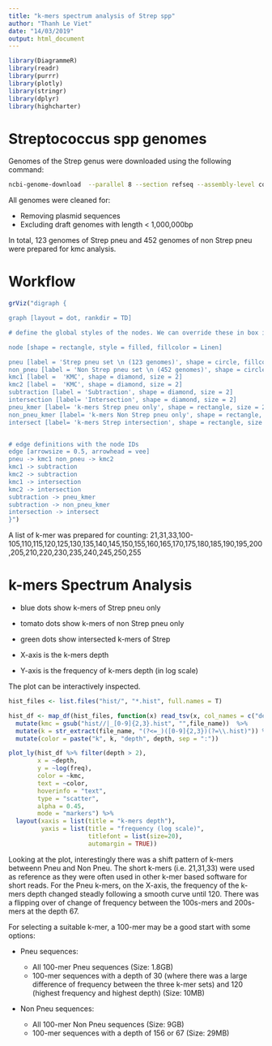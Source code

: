 ```yaml
---
title: "k-mers spectrum analysis of Strep spp"
author: "Thanh Le Viet"
date: "14/03/2019"
output: html_document
---
```

```r
library(DiagrammeR)
library(readr)
library(purrr)
library(plotly)
library(stringr)
library(dplyr)
library(highcharter)
```

# Streptococcus spp genomes

Genomes of the Strep genus were downloaded using the following command:
```bash
ncbi-genome-download  --parallel 8 --section refseq --assembly-level complete,chromosome --format fasta --genus "Streptococcus" bacteria
```

All genomes were cleaned for:

- Removing plasmid sequences
- Excluding draft genomes with length < 1,000,000bp

In total, 123 genomes of Strep pneu and 452 genomes of non Strep pneu were prepared for kmc analysis.


# Workflow

```r
grViz("digraph {

graph [layout = dot, rankdir = TD]

# define the global styles of the nodes. We can override these in box if we wish

node [shape = rectangle, style = filled, fillcolor = Linen]

pneu [label = 'Strep pneu set \n (123 genomes)', shape = circle, fillcolor = Beige, width = 1]
non_pneu [label = 'Non Strep pneu set \n (452 genomes)', shape = circle, fillcolor = Beige, width = 3]
kmc1 [label =  'KMC', shape = diamond, size = 2]
kmc2 [label =  'KMC', shape = diamond, size = 2]
subtraction [label = 'Subtraction', shape = diamond, size = 2]
intersection [label= 'Intersection', shape = diamond, size = 2]
pneu_kmer [label= 'k-mers Strep pneu only', shape = rectangle, size = 2, fillcolor = Wheat]
non_pneu_kmer [label= 'k-mers Non Strep pneu only', shape = rectangle, size = 2, fillcolor = Wheat]
intersect [label= 'k-mers Strep intersection', shape = rectangle, size = 2, fillcolor = Wheat]


# edge definitions with the node IDs
edge [arrowsize = 0.5, arrowhead = vee]
pneu -> kmc1 non_pneu -> kmc2 
kmc1 -> subtraction
kmc2 -> subtraction
kmc1 -> intersection
kmc2 -> intersection
subtraction -> pneu_kmer
subtraction -> non_pneu_kmer
intersection -> intersect
}")
```

A list of k-mer was prepared for counting:
21,31,33,100-105,110,115,120,125,130,135,140,145,150,155,160,165,170,175,180,185,190,195,200,205,210,220,230,235,240,245,250,255

# k-mers Spectrum Analysis

* blue dots show k-mers of Strep pneu only
* tomato dots show k-mers of non Strep pneu only
* green dots show intersected k-mers of Strep

* X-axis is the k-mers depth
* Y-axis is the frequency of k-mers depth (in log scale)

The plot can be interactively inspected.

```r
hist_files <- list.files("hist/", "*.hist", full.names = T)

hist_df <- map_df(hist_files, function(x) read_tsv(x, col_names = c("depth", "freq")) %>% mutate(file_name = x)) %>% 
  mutate(kmc = gsub("hist//|_[0-9]{2,3}.hist", "",file_name))  %>% 
  mutate(k = str_extract(file_name, "(?<=_)([0-9]{2,3})(?=\\.hist)")) %>% 
  mutate(color = paste("k", k, "depth", depth, sep = ":"))

plot_ly(hist_df %>% filter(depth > 2), 
        x = ~depth, 
        y = ~log(freq),
        color = ~kmc, 
        text = ~color,
        hoverinfo = "text",
        type = "scatter",
        alpha = 0.45, 
        mode = "markers") %>% 
  layout(xaxis = list(title = "k-mers depth"), 
         yaxis = list(title = "frequency (log scale)", 
                      titlefont = list(size=20),
                      automargin = TRUE))
```


Looking at the plot, interestingly there was a shift pattern of k-mers betweenn Pneu and Non Pneu. The short k-mers (i.e. 21,31,33) were used as reference as they were often used in other k-mer based software for short reads. For the Pneu k-mers, on the X-axis, the frequency of the k-mers depth changed steadly  following a smooth curve until 120. There was a flipping over of change of frequency between the 100s-mers and 200s-mers at the depth 67.

For selecting a suitable k-mer, a 100-mer may be a good start with some options: 

- Pneu sequences:

    + All 100-mer Pneu sequences (Size: 1.8GB)
    + 100-mer sequences with a depth of 30 (where there was a large difference of frequency between the three k-mer sets) and 120 (highest frequency and highest depth) (Size: 10MB)

- Non Pneu sequences:
  
    + All 100-mer Non Pneu sequences (Size: 9GB)
    + 100-mer sequences with a depth of 156 or 67 (Size: 29MB)
  